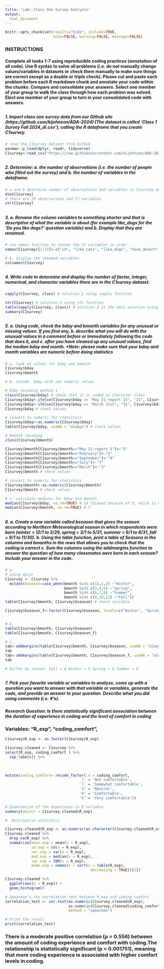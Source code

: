 ---
title: 'Lab: Class One Survey Analysis'
output:
  html_document
---
```{r global_options, include=FALSE}
knitr::opts_chunk$set(results="hide", include=TRUE,
                      echo=FALSE, warning=FALSE, message=FALSE)
```
### **INSTRUCTIONS**
####  **Complete all tasks 1-7 using reproducible coding practices (annotation of all code). Use R syntax to solve all problems (i.e. do not manually change values/variables in datasets or check them manually to make sure things are correct except as a double or triple check). Please cut and paste each problem before each R markdown chunk and annotate your code within the chunks. Compare and consolidate your answers. Select one member of your group to walk the class through how each problem was solved. Elect one member of your group to turn in your consolidated code with answers.**

##
##

##### 1. Import class one survey data from our Github site (https://github.com/kijohnson/ADA-2024) (The dataset is called 'Class 1 Survey Fall 2024_di.csv'), calling the R dataframe that you create *C1survey*.
```{r}
# read the C1survey dataset from Github
pacman::p_load(dplyr, readr, tidyverse)
C1survey<-read_csv("https://raw.githubusercontent.com/kijohnson/ADA-2024/main/Class%201%20(Getting%20started%20and%20RR%20I)/Lab/Class%201%20Survey%20Fall%202024_di.csv")
```

##
##

##### 2. Determine: **a.** the number of observations (i.e. the number of people who filled out the survey) and **b.** the number of variables in the dataframe.    
```{r}
# a and b determine number of observations and variables in C1survey dataset
dim(C1survey)
# there are 29 observations and 27 variables
str(C1survey)
```

##
##

##### 3. **a.** Rename the column variables to something shorter and that is descriptive of what the variable is about (for example *like_dogs* for the 'Do you like dogs?' question variable) and **b.** Display that they are renamed.
```{r}
# use names function to rename the 27 variables in order
names(C1survey)[1:27]<-c("id", "like_cats", "like_dogs", "have_desert", "slogan", "fav_day", "larkORowl", "fav_food", "fav_drink", "fav_season", "fav_month", "hobby", "program", "specialization", "stat_software", "R_exp", "coding_comfort", "coding_length", "top_three","public_health_interest", "fav_num", "bday", "bmonth", "country", "state", "city", "highest_educ_level")

# b. display the renamed variables
colnames(C1survey)
```
##
##

##### 4. Write code to determine and display the number of factor, integer, numerical, and character variables there are in the *C1survey* dataset.
```{r}
sapply(C1survey, class) # solution 1 using sapply function

str(C1survey) # solution 2 using str function
table(sapply(C1survey, class)) # solution 3 is the best solution using table and sapply functions 23 character and 4 integer
summary(C1survey)
```

##
##
##### 5. **a.** Using code, check the *bday* and *bmonth* variables for any unusual or missing values. If you find any, **b.** describe what you will do with the unusual values in a comment before or immediately following the code that does it, and **c.** after you have cleaned up any unusual values, find the median bday and month. *Note: please make sure that your bday and month variables are numeric before doing statistics
```{r}
# a. look at values for bday and bmonth
C1survey$bday
C1survey$bmonth

# b. recode  bday with non numeric values

# bday recoding method 1
class(C1survey$bday) # check that it is coded as character class
C1survey$bday<-ifelse(C1survey$bday == "May 21-report 21", "21", C1survey$bday)
C1survey$bday<-ifelse(C1survey$bday == "March 31st", "31", C1survey$bday)
C1survey$bday # check values 

# convert to numeric for statistics
C1survey$bday<-as.numeric(C1survey$bday)
table(C1survey$bday, useNA = "always") # check values 

# bmonth recoding
class(C1survey$bmonth)

C1survey$bmonth[C1survey$bmonth=="May 21-report 5"]<-"5"
C1survey$bmonth[C1survey$bmonth=="February"]<-"2"
C1survey$bmonth[C1survey$bmonth=="September"]<-"9"
C1survey$bmonth[C1survey$bmonth=="July"]<-"7"
C1survey$bmonth[C1survey$bmonth=="March"]<-"3"
C1survey$bmonth # check values 

# convert to numeric for statistics
C1survey$bmonth<-as.numeric(C1survey$bmonth)
C1survey$bmonth # check values 

# c. calculate medians for bday and bmonth 
median(C1survey$bday, na.rm=TRUE) # 14 (biased because of 0, which is not a value) How could we better design a survey to ensure this doesn't happen?
median(C1survey$bmonth, na.rm=TRUE) # 7
```
##
##
##### 6. **a.** Create a new variable called *bseason* that gives the season according to Northern Meteorological season in which respondents were born (winter = 12/1 to 2/29, spring = 3/1 to 5/31, summer = 6/1 to 8/31, fall = 9/1 to 11/30). **b**. Using the table function, print a table of Seasons in the columns and bmonths in the rows that allows you to check that the coding is correct **c**. Sum the columns using the addmargins function to answer the question of how many classmates were born in each season? Include your answer in the code. 
```{r}
# a.
# using dplyr
C1survey <- C1survey %>%
  mutate(bseason=case_when(bmonth %in% c(12,1,2) ~"Winter",
                           bmonth %in% c(3,4,5) ~"Spring",
                           bmonth %in% c(6,7,8) ~"Summer",
                           bmonth %in% c(9,10,11) ~"Fall"))
table(C1survey$bmonth, C1survey$bseason) # check variable

C1survey$bseason_f<-factor(C1survey$bseason, levels=c("Winter", "Spring", "Summer", "Fall"))


# b. 
table(C1survey$bmonth, C1survey$bseason)
table(C1survey$bmonth, C1survey$bseason_f)

# c.
tab<-addmargins(table(C1survey$bmonth, C1survey$bseason, useNA = "always"), 1)
tab
tab<-addmargins(table(C1survey$bmonth, C1survey$bseason_f, useNA = "always"), 1)
tab

# Births by season: Fall = 4 Winter = 9 Spring = 8 Summer = 8
```
##
##
##### 7. Pick your favorite variable or variables to analyze, come up with a question you want to answer with that variable or variables, generate the code, and provide an answer to your question. Describe what you did using comments (i.e. #'s).

##### Research Question: Is there statistically significant association between the duration of experience in coding and the level of comfort in coding

### Variables: "R_exp", "coding_comfort",

```{r}
C1survey$R_exp <- as.factor(C1survey$R_exp)

C1survey.cleaned <- C1survey %>%
select(R_exp, coding_comfort ) %>% 
  zap_labels() %>% 
  
  
  
mutate(coding_comfort= recode_factor(.x = coding_comfort,
                                  `1` = 'Not comfortable',
                                  `2` = 'Somewhat comfortable',
                                  '3' = 'Neutral',
                                  '4' = 'Comfortable',
                                  '5' = 'Very comfortable')) 

# Examination of the experience in R variable
summary(object = C1survey.cleaned$R_exp)

#  Descriptive statistics

C1survey.cleaned$R_exp <- as.numeric(as.character(C1survey.cleaned$R_exp))
C1survey.cleaned %>%
  drop_na(R_exp) %>%
  summarize(mean.exp = mean(x = R_exp),
            sd.exp = sd(x = R_exp),
            var.exp = var(x = R_exp),
            med.exp = median(x = R_exp),
            iqr.exp = IQR(x = R_exp),
            mode.exp = names(x = sort(x = table(R_exp),
                                       decreasing = TRUE))[1])  
```

```{r}

C1survey.cleaned %>% 
  ggplot(aes(x = R_exp)) +
  geom_histogram()
```


```{r}
# Spearman's rho correlation test between R_exp and coding_comfort
correlation_test <- cor.test(as.numeric(C1survey.cleaned$R_exp), 
                             as.numeric(C1survey.cleaned$coding_comfort), 
                             method = "spearman")

# Print the result
print(correlation_test)

```

### There is a moderate positive correlation (ρ = 0.556) between the amount of coding experience and comfort with coding.The relationship is statistically significant (p = 0.001751), meaning that more coding experience is associated with higher comfort levels in coding.








